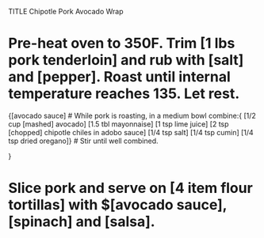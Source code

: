 TITLE Chipotle Pork Avocado Wrap

# Pre-heat oven to 350F. Trim [1 lbs pork tenderloin] and rub with [salt] and [pepper]. Roast until internal temperature reaches 135. Let rest.

{[avocado sauce]
# While pork is roasting, in a medium bowl combine:{ [1/2 cup [mashed] avocado] [1.5 tbl mayonnaise] [1 tsp lime juice]  [2 tsp [chopped] chipotle chiles in adobo sauce]  [1/4 tsp salt] [1/4 tsp cumin] [1/4 tsp dried oregano]} 
# Stir until well combined.

}

# Slice pork and serve on [4 item flour tortillas] with $[avocado sauce], [spinach] and [salsa].
